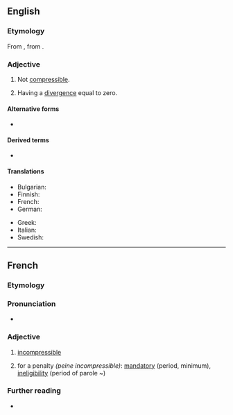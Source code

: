 ==English==

===Etymology===
From {{uder|en|fr|incompressible}}, from {{prefix|en|in|compressible}}.

===Adjective===
{{en-adj|-}}

# Not [[compressible]].
# {{lb|en|calculus|of a vector field}} Having a [[divergence]] equal to zero.

====Alternative forms====
* {{alt|en|incompressable|uncompressable|uncompressible}}

====Derived terms====
* {{l|en|incompressibleness}}

====Translations====
{{trans-top|not compressible}}
* Bulgarian: {{t|bg|несвиваем}}
* Finnish: {{t|fi|puristumaton}}
* French: {{t+|fr|incompressible}}
* German: {{t+|de|inkompressibel}}
{{trans-mid}}
* Greek: {{t+|el|απίεστος}}
* Italian: {{t|it|incomprimibile}}
* Swedish: {{t+|sv|inkompressibel}}
{{trans-bottom}}

----

==French==

===Etymology===
{{af|fr|in-|compressible}}

===Pronunciation===
* {{audio|fr|LL-Q150 (fra)-LoquaxFR-incompressible.wav|Audio}}

===Adjective===
{{fr-adj}}

# [[#English|incompressible]]
# {{lb|fr|legal}} for a penalty ''(peine incompressible)'': [[mandatory]] (period, minimum), [[ineligibility]] (period of parole ~)

===Further reading===
* {{R:TLFi}}